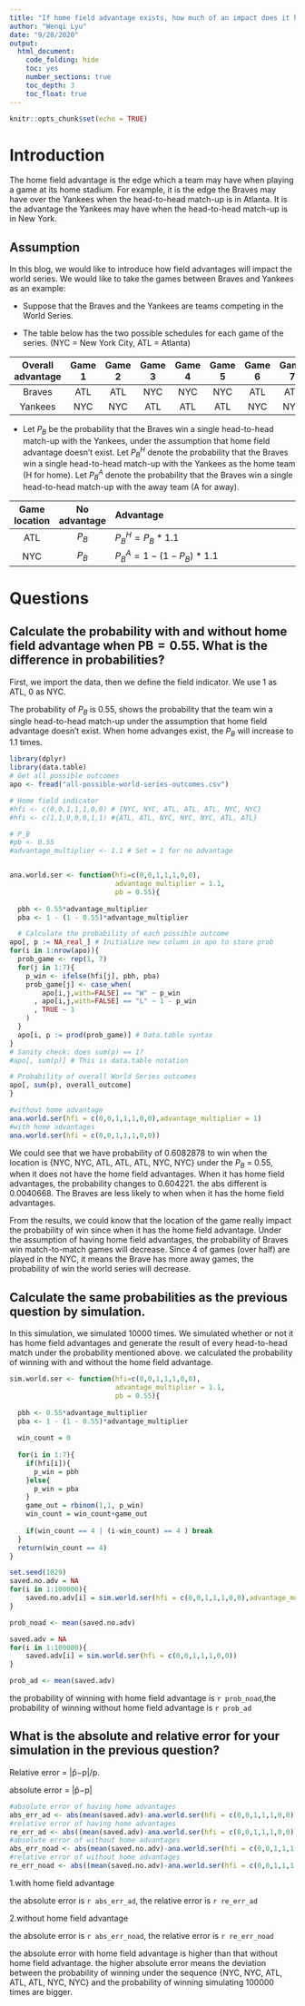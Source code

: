 ```yaml
---
title: "If home field advantage exists, how much of an impact does it have on winning the world series?"
author: "Wenqi Lyu"
date: "9/28/2020"
output: 
  html_document: 
    code_folding: hide
    toc: yes
    number_sections: true
    toc_depth: 3
    toc_float: true
---
```


```r
knitr::opts_chunk$set(echo = TRUE)
```

# Introduction

The home field advantage is the edge which a team may have when playing a game at its home stadium. For example, it is the edge the Braves may have over the Yankees when the head-to-head match-up is in Atlanta. It is the advantage the Yankees may have when the head-to-head match-up is in New York.

## Assumption

In this blog, we would like to introduce how field advantages will impact the world series. We would like to take the games between Braves and Yankees as an example:

-   Suppose that the Braves and the Yankees are teams competing in the
    World Series.

-   The table below has the two possible schedules for each game of the
    series. (NYC = New York City, ATL = Atlanta)

| Overall advantage | Game 1 | Game 2 | Game 3 | Game 4 | Game 5 | Game 6 | Game 7 |
|:-----------------:|:------:|:------:|:------:|:------:|:------:|:------:|:------:|
|       Braves      |   ATL  |   ATL  |   NYC  |   NYC  |   NYC  |   ATL  |   ATL  |
|      Yankees      |   NYC  |   NYC  |   ATL  |   ATL  |   ATL  |   NYC  |   NYC  |

-   Let *P*<sub>*B*</sub> be the probability that the Braves win a
    single head-to-head match-up with the Yankees, under the assumption
    that home field advantage doesn’t exist. Let
    *P*<sub>*B*</sub><sup>*H*</sup> denote the probability that the
    Braves win a single head-to-head match-up with the Yankees as the
    home team (H for home). Let *P*<sub>*B*</sub><sup>*A*</sup> denote
    the probability that the Braves win a single head-to-head match-up
    with the away team (A for away).

| Game location |    No advantage   | Advantage                                                            |
|:-------------:|:-----------------:|:---------------------------------------------------------------------|
|      ATL      | *P*<sub>*B*</sub> | *P*<sub>*B*</sub><sup>*H*</sup> = *P*<sub>*B*</sub> \* 1.1           |
|      NYC      | *P*<sub>*B*</sub> | *P*<sub>*B*</sub><sup>*A*</sup> = 1 − (1 − *P*<sub>*B*</sub>) \* 1.1 |



# Questions

## Calculate the probability with and without home field advantage when PB = 0.55. What is the difference in probabilities?

First, we import the data, then we define the field indicator. We use 1 as ATL, 0 as NYC.

The probability of *P*<sub>*B*</sub>  is 0.55, shows the probability that the team win a single head-to-head match-up  under the assumption that home field advantage doesn’t exist. When home advanges exist, the *P*<sub>*B*</sub> will increase to 1.1 times.

```r
library(dplyr)
library(data.table)
# Get all possible outcomes
apo <- fread("all-possible-world-series-outcomes.csv")

# Home field indicator
#hfi <- c(0,0,1,1,1,0,0) # {NYC, NYC, ATL, ATL, ATL, NYC, NYC}
#hfi <- c(1,1,0,0,0,1,1) #{ATL, ATL, NYC, NYC, NYC, ATL, ATL}

# P_B
#pb <- 0.55
#advantage_multiplier <- 1.1 # Set = 1 for no advantage


ana.world.ser <- function(hfi=c(0,0,1,1,1,0,0),
                          advantage_multiplier = 1.1, 
                          pb = 0.55){
  
  pbh <- 0.55*advantage_multiplier
  pba <- 1 - (1 - 0.55)*advantage_multiplier

  # Calculate the probability of each possible outcome
apo[, p := NA_real_] # Initialize new column in apo to store prob
for(i in 1:nrow(apo)){
  prob_game <- rep(1, 7)
  for(j in 1:7){
    p_win <- ifelse(hfi[j], pbh, pba)
    prob_game[j] <- case_when(
        apo[i,j,with=FALSE] == "W" ~ p_win
      , apo[i,j,with=FALSE] == "L" ~ 1 - p_win
      , TRUE ~ 1
    )
  }
  apo[i, p := prod(prob_game)] # Data.table syntax
}
# Sanity check: does sum(p) == 1?
#apo[, sum(p)] # This is data.table notation

# Probability of overall World Series outcomes
apo[, sum(p), overall_outcome]
}
```

```r
#without home advantage
ana.world.ser(hfi = c(0,0,1,1,1,0,0),advantage_multiplier = 1)
#with home advantages
ana.world.ser(hfi = c(0,0,1,1,1,0,0))

```
We could see that we have probability of 0.6082878 to win when the location is {NYC, NYC, ATL, ATL, ATL, NYC, NYC} under the *P*<sub>*B*</sub> = 0.55, when it does not have the home field advantages. When it has home field advantages, the probability changes to 0.604221. the abs different is 0.0040668. The Braves are less likely to when when it has the home field advantages.

From the results, we could know that the location of the game really impact the probability of win since when it has the home field advantage. Under the assumption of having home field advantages, the probability of Braves win match-to-match games will decrease. Since 4 of games (over half) are played in the NYC, it means the Brave has more away games, the probability of win the world series will decrease.

## Calculate the same probabilities as the previous question by simulation.

In this simulation, we simulated 10000 times. We simulated whether or not it has home field advantages and generate the result of every head-to-head match under the probability mentioned above. we calculated the probability of winning with and without the home field advantage.

```r
sim.world.ser <- function(hfi=c(0,0,1,1,1,0,0),
                          advantage_multiplier = 1.1, 
                          pb = 0.55){
  
  pbh <- 0.55*advantage_multiplier
  pba <- 1 - (1 - 0.55)*advantage_multiplier
  
  win_count = 0
  
  for(i in 1:7){
    if(hfi[i]){
      p_win = pbh
    }else{
      p_win = pba
    }
    game_out = rbinom(1,1, p_win)
    win_count = win_count+game_out
    
    if(win_count == 4 | (i-win_count) == 4 ) break
  }
  return(win_count == 4)
}
```

```r
set.seed(1029)
saved.no.adv = NA
for(i in 1:100000){
    saved.no.adv[i] = sim.world.ser(hfi = c(0,0,1,1,1,0,0),advantage_multiplier = 1)
}

prob_noad <- mean(saved.no.adv)

saved.adv = NA
for(i in 1:100000){
    saved.adv[i] = sim.world.ser(hfi = c(0,0,1,1,1,0,0))
}

prob_ad <- mean(saved.adv)

```

the probability of winning with home field advantage is `r prob_noad`,the probability of winning without home field advantage is `r prob_ad`

## What is the absolute and relative error for your simulation in the previous question?

Relative error = |p̂−p|/p.

absolute error = |p̂−p|

```r
#absolute error of having home advantages
abs_err_ad <- abs(mean(saved.adv)-ana.world.ser(hfi = c(0,0,1,1,1,0,0))$V1[1])
#relative error of having home advantages
re_err_ad <- abs((mean(saved.adv)-ana.world.ser(hfi = c(0,0,1,1,1,0,0))$V1[1])/ana.world.ser(hfi = c(0,0,1,1,1,0,0))$V1[1])
#absolute error of without home advantages
abs_err_noad <- abs(mean(saved.no.adv)-ana.world.ser(hfi = c(0,0,1,1,1,0,0),advantage_multiplier = 1)$V1[1])
#relative error of without home advantages
re_err_noad <- abs((mean(saved.no.adv)-ana.world.ser(hfi = c(0,0,1,1,1,0,0),advantage_multiplier = 1)$V1[1])/ana.world.ser(hfi = c(0,0,1,1,1,0,0),advantage_multiplier = 1)$V1[1])
```
1.with home field advantage

the absolute error is `r abs_err_ad`, the relative error is `r re_err_ad `

2.without home field advantage

the absolute error is `r abs_err_noad`, the relative error is `r re_err_noad `

the absolute error with home field advantage is higher than that without home field advantage. the higher absolute error means the deviation between the probability of winning under the sequence {NYC, NYC, ATL, ATL, ATL, NYC, NYC} and the probability of winning simulating 100000 times are bigger.
